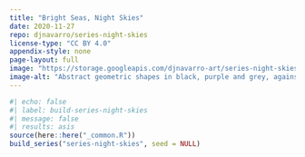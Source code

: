 ```yaml
---
title: "Bright Seas, Night Skies"
date: 2020-11-27
repo: djnavarro/series-night-skies
license-type: "CC BY 4.0"
appendix-style: none
page-layout: full
image: "https://storage.googleapis.com/djnavarro-art/series-night-skies/800/night-sky_11_264.png"
image-alt: "Abstract geometric shapes in black, purple and grey, against a dark blue background"
---
```

   
::: {.grid}
  
```r
#| echo: false
#| label: build-series-night-skies
#| message: false
#| results: asis
source(here::here("_common.R"))
build_series("series-night-skies", seed = NULL)
```
   
:::
   
